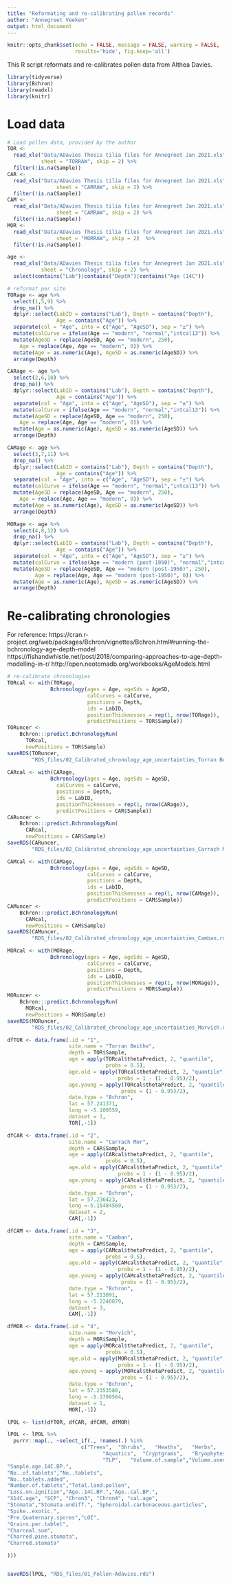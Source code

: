 ```yaml
---
title: "Reformating and re-calibrating pollen records"
author: "Annegreet Veeken"
output: html_document
---
```

```r
knitr::opts_chunk$set(echo = FALSE, message = FALSE, warning = FALSE,
                      results='hide', fig.keep='all')
```

This R script reformats and re-calibrates pollen data from Althea Davies.
```r
library(tidyverse)
library(Bchron)
library(readxl)
library(knitr)
```
# Load data
```r
# Load pollen data, provided by the author
TOR <- 
  read_xls("Data/ADavies Thesis tilia files for Annegreet Jan 2021.xls", 
           sheet = "TORRAW", skip = 2) %>% 
  filter(!is.na(Sample))
CAR <- 
  read_xls("Data/ADavies Thesis tilia files for Annegreet Jan 2021.xls", 
                sheet = "CARRAW", skip = 2) %>% 
  filter(!is.na(Sample))
CAM <- 
  read_xls("Data/ADavies Thesis tilia files for Annegreet Jan 2021.xls", 
                sheet = "CAMRAW", skip = 2) %>% 
  filter(!is.na(Sample))
MOR <- 
  read_xls("Data/ADavies Thesis tilia files for Annegreet Jan 2021.xls", 
                sheet = "MORRAW", skip = 2)  %>% 
  filter(!is.na(Sample))

```

```r
age <- 
  read_xls("Data/ADavies Thesis tilia files for Annegreet Jan 2021.xls",
           sheet = "Chronology", skip = 2) %>% 
  select(contains("Lab")|contains("Depth")|contains("Age (14C")) 

# reformat per site
TORage <- age %>% 
  select(1,5,9) %>% 
  drop_na() %>% 
  dplyr::select(LabID = contains("Lab"), Depth = contains("Depth"),
                Age = contains("Age")) %>% 
  separate(col = "Age", into = c("Age", "AgeSD"), sep = "±") %>% 
  mutate(calCurve = ifelse(Age == "modern", "normal","intcal13")) %>% 
  mutate(AgeSD = replace(AgeSD, Age == "modern", 250),
    Age = replace(Age, Age == "modern", 0)) %>% 
  mutate(Age = as.numeric(Age), AgeSD = as.numeric(AgeSD)) %>% 
  arrange(Depth)

CARage <- age %>% 
  select(2,6,10) %>% 
  drop_na() %>% 
  dplyr::select(LabID = contains("Lab"), Depth = contains("Depth"),
                Age = contains("Age")) %>% 
  separate(col = "Age", into = c("Age", "AgeSD"), sep = "±") %>% 
  mutate(calCurve = ifelse(Age == "modern", "normal","intcal13")) %>% 
  mutate(AgeSD = replace(AgeSD, Age == "modern", 250),
    Age = replace(Age, Age == "modern", 0)) %>% 
  mutate(Age = as.numeric(Age), AgeSD = as.numeric(AgeSD)) %>% 
  arrange(Depth)

CAMage <- age %>% 
  select(3,7,11) %>% 
  drop_na() %>% 
  dplyr::select(LabID = contains("Lab"), Depth = contains("Depth"),
                Age = contains("Age")) %>% 
  separate(col = "Age", into = c("Age", "AgeSD"), sep = "±") %>% 
  mutate(calCurve = ifelse(Age == "modern", "normal","intcal13")) %>% 
  mutate(AgeSD = replace(AgeSD, Age == "modern", 250),
    Age = replace(Age, Age == "modern", 0)) %>%  
  mutate(Age = as.numeric(Age), AgeSD = as.numeric(AgeSD)) %>% 
  arrange(Depth)

MORage <- age %>% 
  select(4,8,12) %>% 
  drop_na() %>% 
  dplyr::select(LabID = contains("Lab"), Depth = contains("Depth"),
                Age = contains("Age")) %>% 
  separate(col = "Age", into = c("Age", "AgeSD"), sep = "±") %>% 
  mutate(calCurve = ifelse(Age == "modern (post-1950)", "normal","intcal13")) %>% 
  mutate(AgeSD = replace(AgeSD, Age == "modern (post-1950)", 250),
         Age = replace(Age, Age == "modern (post-1950)", 0)) %>% 
  mutate(Age = as.numeric(Age), AgeSD = as.numeric(AgeSD)) %>% 
  arrange(Depth)

```
# Re-calibrating chronologies
For reference: 
https://cran.r-project.org/web/packages/Bchron/vignettes/Bchron.html#running-the-bchronology-age-depth-model
https://fishandwhistle.net/post/2018/comparing-approaches-to-age-depth-modelling-in-r/ 
http://open.neotomadb.org/workbooks/AgeModels.html
```r
# re-calibrate chronologies
TORcal <- with(TORage,
              Bchronology(ages = Age, ageSds = AgeSD, 
                          calCurves = calCurve,
                          positions = Depth,
                          ids = LabID,
                          positionThicknesses = rep(1, nrow(TORage)),
                          predictPositions = TOR$Sample))
TORuncer <- 
    Bchron:::predict.BchronologyRun(
      TORcal,
      newPositions = TOR$Sample)
saveRDS(TORuncer,
        "RDS_files/02_Calibrated_chronology_age_uncertainties_Torran Beithe.rds")
  
CARcal <- with(CARage,
              Bchronology(ages = Age, ageSds = AgeSD, 
                calCurves = calCurve,
                positions = Depth,
                ids = LabID,
                positionThicknesses = rep(1, nrow(CARage)),
                predictPositions = CAR$Sample))
CARuncer <- 
    Bchron:::predict.BchronologyRun(
      CARcal,
      newPositions = CAR$Sample)
saveRDS(CARuncer,
        "RDS_files/02_Calibrated_chronology_age_uncertainties_Carrach Mor.rds")

CAMcal <- with(CAMage,
              Bchronology(ages = Age, ageSds = AgeSD, 
                          calCurves = calCurve,
                          positions = Depth,
                          ids = LabID,
                          positionThicknesses = rep(1, nrow(CAMage)),
                          predictPositions = CAM$Sample))
CAMuncer <- 
    Bchron:::predict.BchronologyRun(
      CAMcal,
      newPositions = CAM$Sample)
saveRDS(CAMuncer,
        "RDS_files/02_Calibrated_chronology_age_uncertainties_Camban.rds")

MORcal <- with(MORage,
              Bchronology(ages = Age, ageSds = AgeSD, 
                          calCurves = calCurve,
                          positions = Depth,
                          ids = LabID,
                          positionThicknesses = rep(1, nrow(MORage)),
                          predictPositions = MOR$Sample))
MORuncer <- 
    Bchron:::predict.BchronologyRun(
      MORcal,
      newPositions = MOR$Sample)
saveRDS(MORuncer,
        "RDS_files/02_Calibrated_chronology_age_uncertainties_Morvich.rds")
```

```r

dfTOR <- data.frame(.id = "1",
                    site.name = "Torran Beithe",
                    depth = TOR$Sample,
                    age = apply(TORcal$thetaPredict, 2, "quantile", 
                                probs = 0.5), 
                    age.old = apply(TORcal$thetaPredict, 2, "quantile", 
                                    probs = 1 - (1 - 0.95)/2), 
                    age.young = apply(TORcal$thetaPredict, 2, "quantile", 
                                     probs = (1 - 0.95)/2),
                    date.type = "Bchron", 
                    lat = 57.241371, 
                    long = -5.100559, 
                    dataset = 1, 
                    TOR[,-1])

dfCAR <- data.frame(.id = "2",
                    site.name = "Carrach Mor",
                    depth = CAR$Sample,
                    age = apply(CARcal$thetaPredict, 2, "quantile", 
                                probs = 0.5), 
                    age.old = apply(CARcal$thetaPredict, 2, "quantile", 
                                    probs = 1 - (1 - 0.95)/2), 
                    age.young = apply(CARcal$thetaPredict, 2, "quantile", 
                                     probs = (1 - 0.95)/2),
                    date.type = "Bchron", 
                    lat = 57.236423,
                    long =-5.15484569, 
                    dataset = 2, 
                    CAR[,-1])

dfCAM <- data.frame(.id = "3",
                    site.name = "Camban",
                    depth = CAM$Sample,
                    age = apply(CAMcal$thetaPredict, 2, "quantile", 
                                probs = 0.5), 
                    age.old = apply(CAMcal$thetaPredict, 2, "quantile", 
                                    probs = 1 - (1 - 0.95)/2), 
                    age.young = apply(CAMcal$thetaPredict, 2, "quantile", 
                                     probs = (1 - 0.95)/2),
                    date.type = "Bchron",                     
                    lat = 57.213091, 
                    long = -5.2240879, 
                    dataset = 3, 
                    CAM[,-1])

dfMOR <- data.frame(.id = "4",
                    site.name = "Morvich",
                    depth = MOR$Sample,
                    age = apply(MORcal$thetaPredict, 2, "quantile", 
                                probs = 0.5), 
                    age.old = apply(MORcal$thetaPredict, 2, "quantile", 
                                    probs = 1 - (1 - 0.95)/2), 
                    age.young = apply(MORcal$thetaPredict, 2, "quantile", 
                                     probs = (1 - 0.95)/2),
                    date.type = "Bchron", 
                    lat = 57.2353580,  
                    long = -5.3799564,
                    dataset = 1, 
                    MOR[,-1])

lPOL <- list(dfTOR, dfCAR, dfCAM, dfMOR)

lPOL <- lPOL %>% 
  purrr::map(., ~select_if(., !names(.) %in% 
                        c("Trees",	"Shrubs",	"Heaths",	"Herbs",
                               "Aquatics",	"Cryptgrams",	"Bryophytes",
                               "TLP",	"Volume.of.sample","Volume.used", "Total.land.pollen","Sample.age.cal.BP.",
"Sample.age.14C.BP.",
"No..of.tablets","No..tablets",                     
"No..tablets.added",                      
"Number.of.tablets","Total.land.pollen",
"Loss.on.ignition","Age..14C.BP.","Age..cal.BP.",
"X14C.age", "SCP", "Chron3", "Chron4", "cal.age",
"Stomata","Stomata.undiff.", "Spheroidal.carbonaceous.particles",
"Spike..exotic.",
"Pre.Quaternary.spores","LOI",
"Grains.per.tablet", 
"Charcoal.sum",
"Charred.pine.stomata",
"Charred.stomata"

)))


saveRDS(lPOL, "RDS_files/01_Pollen-Adavies.rds")

```


